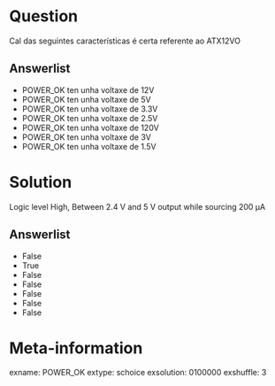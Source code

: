Question
========
Cal das seguintes características é certa referente ao ATX12VO

Answerlist
----------
* POWER_OK ten unha voltaxe de 12V
* POWER_OK ten unha voltaxe de 5V
* POWER_OK ten unha voltaxe de 3.3V
* POWER_OK ten unha voltaxe de 2.5V
* POWER_OK ten unha voltaxe de 120V
* POWER_OK ten unha voltaxe de 3V
* POWER_OK ten unha voltaxe de 1.5V



Solution
========
Logic level High, Between 2.4 V and 5 V output while sourcing 200 μA

Answerlist
----------
* False
* True
* False
* False
* False
* False
* False


Meta-information
================
exname: POWER_OK
extype: schoice
exsolution: 0100000
exshuffle: 3
